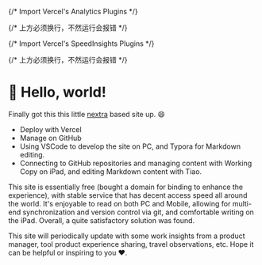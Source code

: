 {/* Import Vercel's Analytics Plugins */}

{/* 上方必须换行，不然运行会报错 */}
<Analytics />

{/* Import Vercel's SpeedInsights Plugins */}

{/* 上方必须换行，不然运行会报错 */}
<SpeedInsights />


# 👋 Hello, world!

Finally got this this little [nextra](https://nextra.site) based site up. 😄

* Deploy with Vercel
* Manage on GitHub
* Using VSCode to develop the site on PC, and Typora for Markdown editing.
* Connecting to GitHub repositories and managing content with Working Copy on iPad, and editing Markdown content with Tiao.

This site is essentially free (bought a domain for binding to enhance the experience), with stable service that has decent access speed all around the world. It's enjoyable to read on both PC and Mobile, allowing for multi-end synchronization and version control via git, and comfortable writing on the iPad. Overall, a quite satisfactory solution was found. 

This site will periodically update with some work insights from a product manager, tool product experience sharing, travel observations, etc. Hope it can be helpful or inspiring to you ❤️.